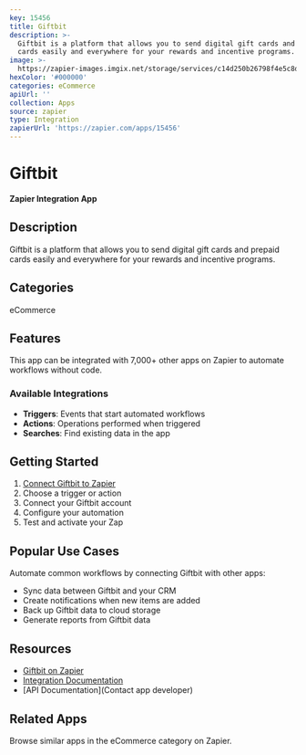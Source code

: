```yaml
---
key: 15456
title: Giftbit
description: >-
  Giftbit is a platform that allows you to send digital gift cards and prepaid
  cards easily and everywhere for your rewards and incentive programs.
image: >-
  https://zapier-images.imgix.net/storage/services/c14d250b26798f4e5c8d5d110676ccb3.png?auto=format%2Ccompress&ixlib=python-3.0.0&q=50
hexColor: '#000000'
categories: eCommerce
apiUrl: ''
collection: Apps
source: zapier
type: Integration
zapierUrl: 'https://zapier.com/apps/15456'
---
```

# Giftbit

**Zapier Integration App**

## Description

Giftbit is a platform that allows you to send digital gift cards and prepaid cards easily and everywhere for your rewards and incentive programs.

## Categories

eCommerce

## Features

This app can be integrated with 7,000+ other apps on Zapier to automate workflows without code.

### Available Integrations

- **Triggers**: Events that start automated workflows
- **Actions**: Operations performed when triggered
- **Searches**: Find existing data in the app

## Getting Started

1. [Connect Giftbit to Zapier](https://zapier.com/apps/15456)
2. Choose a trigger or action
3. Connect your Giftbit account
4. Configure your automation
5. Test and activate your Zap

## Popular Use Cases

Automate common workflows by connecting Giftbit with other apps:

- Sync data between Giftbit and your CRM
- Create notifications when new items are added
- Back up Giftbit data to cloud storage
- Generate reports from Giftbit data

## Resources

- [Giftbit on Zapier](https://zapier.com/apps/15456)
- [Integration Documentation](https://zapier.com/apps/15456/integrations)
- [API Documentation](Contact app developer)

## Related Apps

Browse similar apps in the eCommerce category on Zapier.
